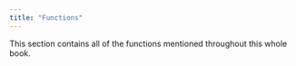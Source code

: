 ```yaml
---
title: "Functions"
---
```


This section contains all of the functions mentioned throughout this whole book.
